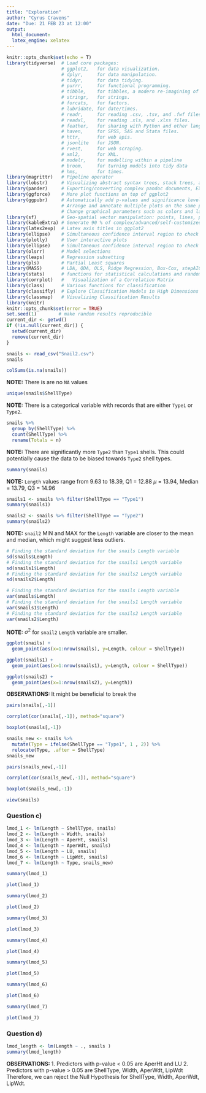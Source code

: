 ```yaml
---
title: "Exploration"
author: "Cyrus Cravens"
date: "Due: 21 FEB 23 at 12:00"
output:
  html_document:
  latex_engine: xelatex
---
```

  
```r
knitr::opts_chunk$set(echo = T)
library(tidyverse)  # Load core packages: 
                    # ggplot2,   for data visualization.
                    # dplyr,     for data manipulation.
                    # tidyr,     for data tidying.
                    # purrr,     for functional programming.
                    # tibble,    for tibbles, a modern re-imagining of data frames.
                    # stringr,   for strings.
                    # forcats,   for factors.
                    # lubridate, for date/times.
                    # readr,     for reading .csv, .tsv, and .fwf files.
                    # readxl,    for reading .xls, and .xlxs files.
                    # feather,   for sharing with Python and other languages.
                    # haven,     for SPSS, SAS and Stata files.
                    # httr,      for web apis.
                    # jsonlite   for JSON.
                    # rvest,     for web scraping.
                    # xml2,      for XML.
                    # modelr,    for modelling within a pipeline
                    # broom,     for turning models into tidy data
                    # hms,       for times.
library(magrittr)   # Pipeline operator
library(lobstr)     # Visualizing abstract syntax trees, stack trees, and object sizes
library(pander)     # Exporting/converting complex pandoc documents, EX: df to Pandoc table
library(ggforce)    # More plot functions on top of ggplot2
library(ggpubr)     # Automatically add p-values and significance levels  plots.
                    # Arrange and annotate multiple plots on the same page. 
                    # Change graphical parameters such as colors and labels.
library(sf)         # Geo-spatial vector manipulation: points, lines, polygons
library(kableExtra) # Generate 90 % of complex/advanced/self-customized/beautiful tables
library(latex2exp)  # Latex axis titles in ggplot2
library(ellipse)    # Simultaneous confidence interval region to check C.I. of 2 slope parameters
library(plotly)     # User interactive plots
library(ellipse)    # Simultaneous confidence interval region to check C.I. of 2 regressors
library(olsrr)      # Model selections
library(leaps)      # Regression subsetting
library(pls)        # Partial Least squares
library(MASS)       # LDA, QDA, OLS, Ridge Regression, Box-Cox, stepAIC, etc,.
library(stats)      # functions for statistical calculations and random number generation.
library(corrplot)   # 	Visualization of a Correlation Matrix
library(class)      # Various functions for classification
library(classifly)  # Explore Classification Models in High Dimensions
library(classmap)   # Visualizing Classification Results
library(knitr)
knitr::opts_chunk$set(error = TRUE)
set.seed(1)        # make random results reproducible
current_dir <- getwd()
if (!is.null(current_dir)) {
  setwd(current_dir)
  remove(current_dir)
}
```

```r
snails <- read_csv("Snail2.csv")
snails
```

```r
colSums(is.na(snails))
```

**NOTE:** There is are no `NA` values

```r
unique(snails$ShellType)
```

**NOTE:** There is a categorical variable with records that are either `Type1` or `Type2`.

```r
snails %>% 
  group_by(ShellType) %>% 
  count(ShellType) %>% 
  rename(Totals = n)
```
**NOTE:** There are significantly more `Type2` than `Type1` shells. This could potentially cause the data to be biased towards `Type2` shell types.

```r
summary(snails)
```

**NOTE:** `Length` values range from 9.63 to 18.39, Q1 = 12.88 $\mu$ = 13.94, Median = 13.79, Q3 = 14.96

```r
snails1 <- snails %>% filter(ShellType == "Type1")
summary(snails1)
```

```r
snails2 <- snails %>% filter(ShellType == "Type2")
summary(snails2)
```

**NOTE:** `snail2` MIN and MAX for the `Length` variable are closer to the mean and median, which might suggest less outliers. 

```r
# Finding the standard deviation for the snails Length variable 
sd(snails$Length)
# Finding the standard deviation for the snails1 Length variable 
sd(snails1$Length)
# Finding the standard deviation for the snails2 Length variable 
sd(snails2$Length)
```

```r
# Finding the standard deviation for the snails Length variable 
var(snails$Length)
# Finding the standard deviation for the snails1 Length variable 
var(snails1$Length)
# Finding the standard deviation for the snails2 Length variable 
var(snails2$Length)
```

**NOTE:** $\sigma^{2}$ for `snail2` `Length` variable are smaller. 

```r
ggplot(snails) + 
  geom_point(aes(x=1:nrow(snails), y=Length, colour = ShellType))
```

```r
ggplot(snails1) + 
  geom_point(aes(x=1:nrow(snails1), y=Length, colour = ShellType))
```

```r
ggplot(snails2) + 
  geom_point(aes(x=1:nrow(snails2), y=Length))
```

**OBSERVATIONS: ** It might be beneficial to break the 

```r
pairs(snails[,-1])
```

```r
corrplot(cor(snails[,-1]), method="square")
```

```r
boxplot(snails[,-1])
```

```r
snails_new <- snails %>% 
  mutate(Type = ifelse(ShellType == "Type1", 1 , 2)) %>% 
  relocate(Type, .after = ShellType)
snails_new
```

```r
pairs(snails_new[,-1])
```

```r
corrplot(cor(snails_new[,-1]), method="square")
```

```r
boxplot(snails_new[,-1])
```

```r
view(snails)
```

### Question c)
```r
lmod_1 <- lm(Length ~ ShellType, snails)
lmod_2 <- lm(Length ~ Width, snails)
lmod_3 <- lm(Length ~ AperHt, snails)
lmod_4 <- lm(Length ~ AperWdt, snails)
lmod_5 <- lm(Length ~ LU, snails)
lmod_6 <- lm(Length ~ LipWdt, snails)
lmod_7 <- lm(Length ~ Type, snails_new)
```

```r
summary(lmod_1)
```
```r
plot(lmod_1)
```

```r
summary(lmod_2)
```
```r
plot(lmod_2)
```

```r
summary(lmod_3)
```

```r
plot(lmod_3)
```

```r
summary(lmod_4)
```
```r
plot(lmod_4)
```

```r
summary(lmod_5)
```
```r
plot(lmod_5)
```

```r
summary(lmod_6)
```
```r
plot(lmod_6)
```
```r
summary(lmod_7)
```

```r
plot(lmod_7)
```

### Question d)

```r
lmod_length <- lm(Length ~ ., snails )
summary(lmod_length)
```
**OBSERVATIONS: ** 
1. Predictors with p-value < 0.05 are AperHt and LU
2. Predictors with p-value > 0.05 are ShellType, Width, AperWdt, LipWdt
Therefore, we can reject the Null Hypothesis for ShellType, Width, AperWdt, LipWdt.



